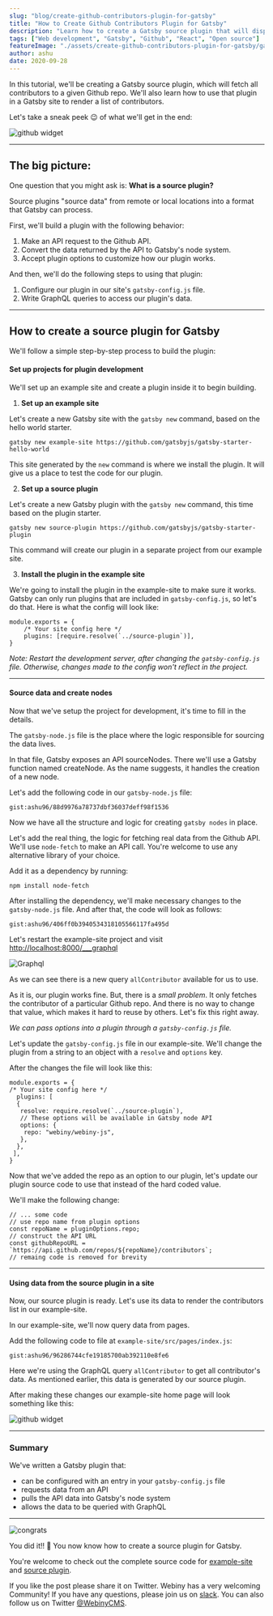 ```yaml
---
slug: "blog/create-github-contributors-plugin-for-gatsby"
title: "How to Create Github Contributors Plugin for Gatsby"
description: "Learn how to create a Gatsby source plugin that will display a list of contributors to a Github repository."
tags: ["Web development", "Gatsby", "Github", "React", "Open source"]
featureImage: "./assets/create-github-contributors-plugin-for-gatsby/gatsby-source-plugin-github.png"
author: ashu
date: 2020-09-28
---
```


In this tutorial, we'll be creating a Gatsby source plugin, which will fetch all contributors to a given Github repo. We'll also learn how to use that plugin in a Gatsby site to render a list of contributors.

Let's take a sneak peek 😉 of what we'll get in the end:

![github widget](./assets/create-github-contributors-plugin-for-gatsby/gatsby-source-plugin-github.png)

---

## The big picture:

One question that you might ask is: **What is a source plugin?**

Source plugins "source data" from remote or local locations into a format that Gatsby can process.

First, we'll build a plugin with the following behavior:

1. Make an API request to the Github API.
2. Convert the data returned by the API to Gatsby's node system.
3. Accept plugin options to customize how our plugin works.

And then, we'll do the following steps to using that plugin:

1. Configure our plugin in our site's `gatsby-config.js` file.
2. Write GraphQL queries to access our plugin's data.

---

## How to create a source plugin for Gatsby

We'll follow a simple step-by-step process to build the plugin:

#### Set up projects for plugin development

We'll set up an example site and create a plugin inside it to begin building.

1. **Set up an example site**

Let's create a new Gatsby site with the `gatsby new` command, based on the hello world starter.

```
gatsby new example-site https://github.com/gatsbyjs/gatsby-starter-hello-world
```

This site generated by the `new` command is where we install the plugin. It will give us a place to test the code for our plugin.

2. **Set up a source plugin**

Let's create a new Gatsby plugin with the `gatsby new` command, this time based on the plugin starter.

```
gatsby new source-plugin https://github.com/gatsbyjs/gatsby-starter-plugin
```

This command will create our plugin in a separate project from our example site.

3. **Install the plugin in the example site**

We're going to install the plugin in the example-site to make sure it works. Gatsby can only run plugins that are included in `gatsby-config.js`, so let's do that.
Here is what the config will look like:

```
module.exports = {
    /* Your site config here */
    plugins: [require.resolve(`../source-plugin`)],
}
```

_Note: Restart the development server, after changing the `gatsby-config.js` file. Otherwise, changes made to the config won't reflect in the project._

---

#### Source data and create nodes

Now that we've setup the project for development, it's time to fill in the details.

The `gatsby-node.js` file is the place where the logic responsible for sourcing the data lives.

In that file, Gatsby exposes an API sourceNodes. There we'll use a Gatsby function named createNode. As the name suggests, it handles the creation of a new node.

Let's add the following code in our `gatsby-node.js` file:

`gist:ashu96/88d9976a78737dbf36037deff98f1536`

Now we have all the structure and logic for creating `gatsby nodes` in place.

Let's add the real thing, the logic for fetching real data from the Github API. We'll use `node-fetch` to make an API call. You're welcome to use any alternative library of your choice.

Add it as a dependency by running:

```
npm install node-fetch
```

After installing the dependency, we'll make necessary changes to the `gatsby-node.js` file. And after that, the code will look as follows:

`gist:ashu96/406ff0b3940534318105566117fa495d`

Let's restart the example-site project and visit [http://localhost:8000/\_\_\_graphql](http://localhost:8000/___graphql)

![Graphql](./assets/create-github-contributors-plugin-for-gatsby/gatsby-plugin-graphql.png)

As we can see there is a new query `allContributor` available for us to use.

As it is, our plugin works fine. But, there is a _small problem_. It only fetches the contributor of a particular Github repo. And there is no way to change that value, which makes it hard to reuse by others. Let's fix this right away.

_We can pass options into a plugin through a `gatsby-config.js` file._

Let's update the `gatsby-config.js` file in our example-site. We'll change the plugin from a string to an object with a `resolve` and `options` key.

After the changes the file will look like this:

```
module.exports = {
/* Your site config here */
  plugins: [
  {
   resolve: require.resolve(`../source-plugin`),
   // These options will be available in Gatsby node API
   options: {
    repo: "webiny/webiny-js",
   },
  },
 ],
}
```

Now that we've added the repo as an option to our plugin, let's update our plugin source code to use that instead of the hard coded value.

We'll make the following change:

```
// ... some code
// use repo name from plugin options
const repoName = pluginOptions.repo;
// construct the API URL
const githubRepoURL = `https://api.github.com/repos/${repoName}/contributors`;
// remaing code is removed for brevity
```

---

#### Using data from the source plugin in a site

Now, our source plugin is ready. Let's use its data to render the contributors list in our example-site.

In our example-site, we'll now query data from pages.

Add the following code to file at `example-site/src/pages/index.js`:

`gist:ashu96/96286744cfe19185700ab392110e8fe6`

Here we're using the GraphQL query `allContributor` to get all contributor's data. As mentioned earlier, this data is generated by our source plugin.

After making these changes our example-site home page will look something like this:

![github widget](./assets/create-github-contributors-plugin-for-gatsby/gatsby-source-plugin-github.png)

---

### Summary

We've written a Gatsby plugin that:

- can be configured with an entry in your `gatsby-config.js` file
- requests data from an API
- pulls the API data into Gatsby's node system
- allows the data to be queried with GraphQL

---

![congrats](./assets/create-github-contributors-plugin-for-gatsby/congrats.gif)

You did it!! 🚀 You now know how to create a source plugin for Gatsby.

You're welcome to check out the complete source code for [example-site](https://github.com/Ashu96/gatsby-github-plugin-example-site) and [source plugin](https://github.com/Ashu96/gatsby-plugin-github-contributors).

If you like the post please share it on Twitter.
Webiny has a very welcoming Community! If you have any questions, please join us on [slack](https://www.webiny.com/slack/).
You can also follow us on Twitter [@WebinyCMS](https://twitter.com/WebinyCMS).
